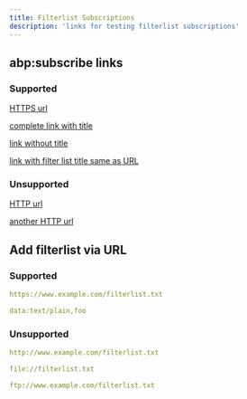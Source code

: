 ```yaml
---
title: Filterlist Subscriptions
description: 'links for testing filterlist subscriptions'
---
```


## abp:subscribe links

### Supported

[HTTPS url](https://subscribe.adblockplus.org?location=https%3A//raw.githubusercontent.com/cjx82630/cjxlist/master/cjx-annoyance.txt)

[complete link with title](https://subscribe.adblockplus.org?location=https%3A%2F%2Fexample.com%2Ffoo.txt&amp;title=foo)

[link without title](https://subscribe.adblockplus.org?location=https%3A%2F%2Fexample.com%2Ffoo.txt)

[link with filter list title same as URL](https://subscribe.adblockplus.org?location=https%3A%2F%2Fexample.com%2Ffoo.txt&amp;title=https%3A%2F%2Fexample.com%2Ffoo.txt)

### Unsupported

[HTTP url](https://subscribe.adblockplus.org?location=http%3A//raw.githubusercontent.com/cjx82630/cjxlist/master/cjx-annoyance.txt)

[another HTTP url](https://subscribe.adblockplus.org?location=http%3A%2F%2Fexample.com%2Ffoo.txt&amp;title=foo)

## Add filterlist via URL

### Supported

```yml title=HTTPS_url
https://www.example.com/filterlist.txt
```

```yml title=data_url
data:text/plain,foo
```

### Unsupported

```yml title=HTTP_url
http://www.example.com/filterlist.txt
```

```yml title=file_url
file://filterlist.txt
```

```yml title=ftp_protocol
ftp://www.example.com/filterlist.txt
```
